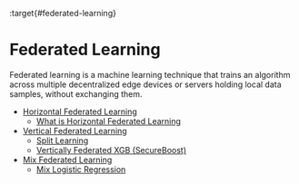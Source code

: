 :target{#federated-learning}

# Federated Learning

Federated learning is a machine learning technique that trains an algorithm across multiple decentralized edge devices or servers holding local data samples, without exchanging them.

<TableOfContents>


  - [Horizontal Federated Learning](horizontal_federated_learning/index.mdx)
    - [What is Horizontal Federated Learning](horizontal_federated_learning/index.mdx#what-is-horizontal-federated-learning)
  - [Vertical Federated Learning](vertical_federated_learning/index.mdx)
    - [Split Learning](vertical_federated_learning/split_learning.mdx)
    - [Vertically Federated XGB (SecureBoost)](vertical_federated_learning/tree.mdx)
  - [Mix Federated Learning](mix_federated_learning.mdx)
    - [Mix Logistic Regression](mix_federated_learning.mdx#mix-logistic-regression)
</TableOfContents>
